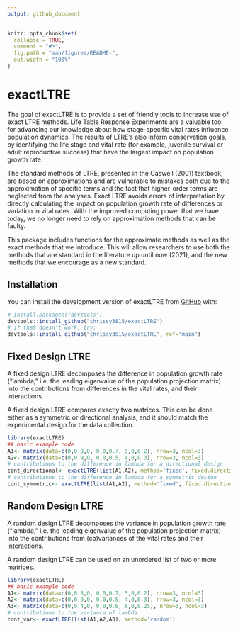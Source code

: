 ```yaml
---
output: github_document
---
```


<!-- README.md is generated from README.Rmd. Please edit that file -->

```r
knitr::opts_chunk$set(
  collapse = TRUE,
  comment = "#>",
  fig.path = "man/figures/README-",
  out.width = "100%"
)
```

# exactLTRE

<!-- badges: start -->
<!-- badges: end -->

The goal of exactLTRE is to provide a set of friendly tools to increase use of 
exact LTRE methods. Life Table Response Experiments are a valuable tool for 
advancing our knowledge about how stage-specific vital rates influence population
dynamics. The results of LTRE's also inform conservation goals, by identifying 
the life stage and vital rate (for example, juvenile survival or adult reproductive
success) that have the largest impact on population growth rate.

The standard methods of LTRE, presented in the Caswell (2001) textbook, are based
on approximations and are vulnerable to mistakes both due to the approximation of
specific terms and the fact that higher-order terms are neglected from the analyses.
Exact LTRE avoids errors of interpretation by directly calculating the impact on
population growth rate of differences or variation in vital rates. With the 
improved computing power that we have today, we no longer need to rely on 
approximation methods that can be faulty. 

This package includes functions for the approximate methods as well as the exact
methods that we introduce. This will allow researchers to use both the methods
that are standard in the literature up until now (2021), and the new methods that
we encourage as a new standard.

## Installation

You can install the development version of exactLTRE from [GitHub](https://github.com/) with:

``` r
# install.packages("devtools")
devtools::install_github("chrissy3815/exactLTRE")
# if that doesn't work, try:
devtools::install_github("chrissy3815/exactLTRE", ref="main")
```

## Fixed Design LTRE

A fixed design LTRE decomposes the difference in population growth rate ("lambda," 
i.e. the leading eigenvalue of the population projection matrix) into the 
contributions from differences in the vital rates, and their interactions.

A fixed design LTRE compares exactly two matrices. This can be done either as
a symmetric or directional analysis, and it should match the experimental design
for the data collection.

```r
library(exactLTRE)
## basic example code
A1<- matrix(data=c(0,0.8,0, 0,0,0.7, 5,0,0.2), nrow=3, ncol=3)
A2<- matrix(data=c(0,0.9,0, 0,0,0.5, 4,0,0.3), nrow=3, ncol=3)
# contributions to the difference in lambda for a directional design
cont_directional<- exactLTRE(list(A1,A2), method='fixed', fixed.directional=TRUE) 
# contributions to the difference in lambda for a symmetric design
cont_symmetric<- exactLTRE(list(A1,A2), method='fixed', fixed.directional=FALSE)

```

## Random Design LTRE

A random design LTRE decomposes the variance in population growth rate ("lambda," 
i.e. the leading eigenvalue of the population projection matrix) into the 
contributions from (co)variances of the vital rates and their interactions.

A random design LTRE can be used on an unordered list of two or more matrices.

```r
library(exactLTRE)
## basic example code
A1<- matrix(data=c(0,0.8,0, 0,0,0.7, 5,0,0.2), nrow=3, ncol=3)
A2<- matrix(data=c(0,0.9,0, 0,0,0.5, 4,0,0.3), nrow=3, ncol=3)
A3<- matrix(data=c(0,0.4,0, 0,0,0.6, 6,0,0.25), nrow=3, ncol=3)
# contributions to the variance of lambda
cont_var<- exactLTRE(list(A1,A2,A3), method='random')
```


<!-- What is special about using `README.Rmd` instead of just `README.md`? You can include R chunks like so: -->

<!-- ```{r cars} -->
<!-- summary(cars) -->
<!-- ``` -->

<!-- You'll still need to render `README.Rmd` regularly, to keep `README.md` up-to-date. `devtools::build_readme()` is handy for this. You could also use GitHub Actions to re-render `README.Rmd` every time you push. An example workflow can be found here: <https://github.com/r-lib/actions/tree/v1/examples>. -->

<!-- You can also embed plots, for example: -->

<!-- ```{r pressure, echo = FALSE} -->
<!-- plot(pressure) -->
<!-- ``` -->

<!-- In that case, don't forget to commit and push the resulting figure files, so they display on GitHub and CRAN. -->
